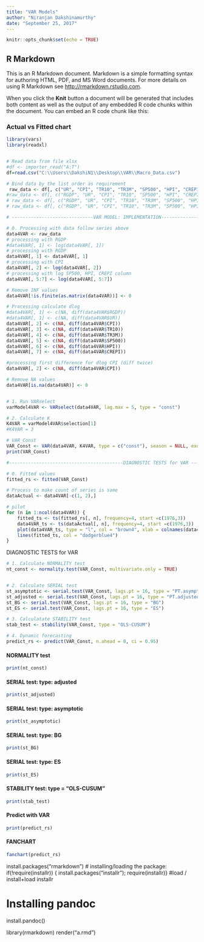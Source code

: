 ---
title: "VAR Models"
author: "Niranjan Dakshinamurthy"
date: "September 25, 2017"
---

```{r setup, include=FALSE}
knitr::opts_chunk$set(echo = TRUE)
```

## R Markdown

This is an R Markdown document. Markdown is a simple formatting syntax for authoring HTML, PDF, and MS Word documents. For more details on using R Markdown see <http://rmarkdown.rstudio.com>.

When you click the **Knit** button a document will be generated that includes both content as well as the output of any embedded R code chunks within the document. You can embed an R code chunk like this:

### Actual vs Fitted chart
```{r, echo = FALSE}
library(vars)
library(readxl)


# Read data from file xlsx
#df <- importer_read("A:T")
df=read.csv("C:\\Users\\DakshiN1\\Desktop\\VAR\\Macro_Data.csv")

# Bind data by the list order as requirement
 raw_data <- df[, c("UR", "CPI", "TR10", "TR3M", "SP500", "HPI", "CREPI")]
#raw_data <- df[, c("RGDP", "UR", "CPI", "TR10", "SP500", "HPI", "CREPI")]
# raw_data <- df[, c("RGDP", "UR", "CPI", "TR10", "TR3M", "SP500", "HPI", "CREPI")]
# raw_data <- df[, c("RGDP", "UR", "CPI", "TR10", "TR3M", "SP500", "HPI")]

# ------------------------------VAR MODEL: IMPLEMENTATION-------------------------------

# 0. Processing with data follow series above
data4VAR <- raw_data
# processing with RGDP
#data4VAR[, 1] <- log(data4VAR[, 1])
# processing with RGDP
data4VAR[, 1] <- data4VAR[, 1]
# processing with CPI
data4VAR[, 2] <- log(data4VAR[, 2])
# processing with log SP500, HPI, CREPI column
data4VAR[, 5:7] <- log(data4VAR[, 5:7])

# Remove INF values
data4VAR[!is.finite(as.matrix(data4VAR))] <- 0

# Processing calculate dlog
#data4VAR[, 1] <- c(NA, diff(data4VAR$RGDP))
#data4VAR[, 1] <- c(NA, diff(data4VAR$UR))
data4VAR[, 2] <- c(NA, diff(data4VAR$CPI))
data4VAR[, 3] <- c(NA, diff(data4VAR$TR10))
data4VAR[, 4] <- c(NA, diff(data4VAR$TR3M))
data4VAR[, 5] <- c(NA, diff(data4VAR$SP500))
data4VAR[, 6] <- c(NA, diff(data4VAR$HPI))
data4VAR[, 7] <- c(NA, diff(data4VAR$CREPI))

#processing first difference for dlog CPI (diff twice)
data4VAR[, 2] <- c(NA, diff(data4VAR$CPI))

# Remove NA values
data4VAR[is.na(data4VAR)] <- 0


# 1. Run VARselect  
varModel4VAR <- VARselect(data4VAR, lag.max = 5, type = "const")

# 2. Calculate K
K4VAR = varModel4VAR$selection[1]
#K4VAR = 3

# VAR_Const 
VAR_Const <- VAR(data4VAR, K4VAR, type = c("const"), season = NULL, exogen = NULL, lag.max = NULL)
print(VAR_Const)

#------------------------------------------DIAGNOSTIC TESTS for VAR ----------------------------

# 0. Fitted values
fitted_rs <- fitted(VAR_Const)

# Process to make count of series is same 
dataActual <- data4VAR[-c(1, 2),]

# pilot
for (n in 1:ncol(data4VAR)) {
    fitted_ts <- ts(fitted_rs[, n], frequency=4, start =c(1976,3))
    data4VAR_ts <- ts(dataActual[, n], frequency=4, start =c(1976,3))
    plot(data4VAR_ts, type = "l", col = "brown4", xlab = colnames(data4VAR[n]), ylab = "Actual vs Fitted")
    lines(fitted_ts, col = "dodgerblue4")
}
```

######### DIAGNOSTIC TESTS for VAR ########
```{r, echo = FALSE}
# 1. Calculate NORMALITY test
nt_const <- normality.test(VAR_Const, multivariate.only = TRUE)


# 2. Calculate SERIAL test
st_asymptotic <- serial.test(VAR_Const, lags.pt = 16, type = "PT.asymptotic")
st_adjusted <- serial.test(VAR_Const, lags.pt = 16, type = "PT.adjusted")
st_BG <- serial.test(VAR_Const, lags.pt = 16, type = "BG")
st_ES <- serial.test(VAR_Const, lags.pt = 16, type = "ES")

# 3. Calculatate STABILITY test
stab_test <- stability(VAR_Const, type = "OLS-CUSUM")

# 4. Dynamic forecasting
predict_rs <- predict(VAR_Const, n.ahead = 8, ci = 0.95)
```


#### NORMALITY test
```{r, echo = FALSE}
print(nt_const)
```


#### SERIAL test: type: adjusted
```{r, echo = FALSE}
print(st_adjusted)
```


#### SERIAL test: type: asymptotic
```{r, echo = FALSE}
print(st_asymptotic)
```


#### SERIAL test: type: BG
```{r, echo = FALSE}
print(st_BG)
```


#### SERIAL test: type: ES
```{r, echo = FALSE}
print(st_ES)
```


#### STABILITY test: type = "OLS-CUSUM"
```{r, echo = FALSE}
print(stab_test)
```


#### Predict with VAR
```{r, echo = FALSE}
print(predict_rs)
```

#### FANCHART 
```{r , echo = FALSE, fig.width=14, fig.height=12}
fanchart(predict_rs)
```


install.packages("rmarkdown")
# installing/loading the package:
if(!require(installr)) { install.packages("installr"); require(installr)} #load / install+load installr
 
# Installing pandoc
install.pandoc()


library(rmarkdown)
render("a.rmd")
